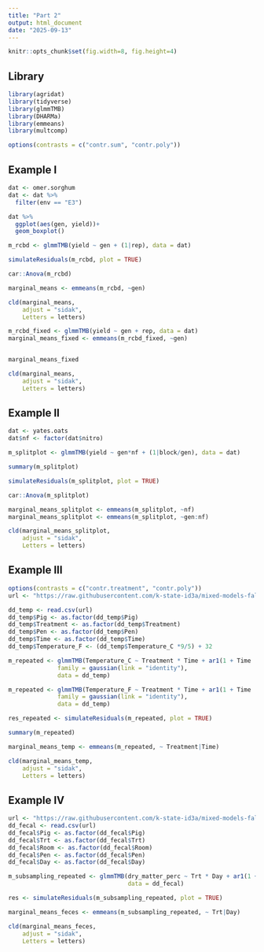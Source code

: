 ```yaml
---
title: "Part 2"
output: html_document
date: "2025-09-13"
---
```

```r
knitr::opts_chunk$set(fig.width=8, fig.height=4) 
```

## Library  
```r
library(agridat)
library(tidyverse)
library(glmmTMB)
library(DHARMa)
library(emmeans)
library(multcomp)
```

```r
options(contrasts = c("contr.sum", "contr.poly"))
```

## Example I  

```r
dat <- omer.sorghum
dat <- dat %>% 
  filter(env == "E3")

dat %>% 
  ggplot(aes(gen, yield))+
  geom_boxplot()

m_rcbd <- glmmTMB(yield ~ gen + (1|rep), data = dat)

simulateResiduals(m_rcbd, plot = TRUE)
```


```r
car::Anova(m_rcbd)
```

```r
marginal_means <- emmeans(m_rcbd, ~gen)

cld(marginal_means, 
    adjust = "sidak", 
    Letters = letters)
```

```r
m_rcbd_fixed <- glmmTMB(yield ~ gen + rep, data = dat)
marginal_means_fixed <- emmeans(m_rcbd_fixed, ~gen)


marginal_means_fixed

cld(marginal_means, 
    adjust = "sidak", 
    Letters = letters)
```


## Example II  

```r
dat <- yates.oats
dat$nf <- factor(dat$nitro)

m_splitplot <- glmmTMB(yield ~ gen*nf + (1|block/gen), data = dat)

summary(m_splitplot)

simulateResiduals(m_splitplot, plot = TRUE)
```

```r
car::Anova(m_splitplot)
```

```r
marginal_means_splitplot <- emmeans(m_splitplot, ~nf)
marginal_means_splitplot <- emmeans(m_splitplot, ~gen:nf)
```


```r
cld(marginal_means_splitplot, 
    adjust = "sidak", 
    Letters = letters)
```

## Example III  

```r
options(contrasts = c("contr.treatment", "contr.poly"))
url <- "https://raw.githubusercontent.com/k-state-id3a/mixed-models-fall25/refs/heads/newpart3/data/temperature_2.csv"

dd_temp <- read.csv(url)
dd_temp$Pig <- as.factor(dd_temp$Pig)
dd_temp$Treatment <- as.factor(dd_temp$Treatment)
dd_temp$Pen <- as.factor(dd_temp$Pen)
dd_temp$Time <- as.factor(dd_temp$Time)
dd_temp$Temperature_F <- (dd_temp$Temperature_C *9/5) + 32  

m_repeated <- glmmTMB(Temperature_C ~ Treatment * Time + ar1(1 + Time |Pen),
              family = gaussian(link = "identity"),
              data = dd_temp)

m_repeated <- glmmTMB(Temperature_F ~ Treatment * Time + ar1(1 + Time |Pen) ,
              family = gaussian(link = "identity"),
              data = dd_temp)

res_repeated <- simulateResiduals(m_repeated, plot = TRUE)
```
```r
summary(m_repeated)
```


```r
marginal_means_temp <- emmeans(m_repeated, ~ Treatment|Time)

cld(marginal_means_temp, 
    adjust = "sidak", 
    Letters = letters)
```

## Example IV  

```r
url <- "https://raw.githubusercontent.com/k-state-id3a/mixed-models-fall25/refs/heads/newpart3/data/fecal_dm.csv"
dd_fecal <- read.csv(url)
dd_fecal$Pig <- as.factor(dd_fecal$Pig)
dd_fecal$Trt <- as.factor(dd_fecal$Trt)
dd_fecal$Room <- as.factor(dd_fecal$Room)
dd_fecal$Pen <- as.factor(dd_fecal$Pen)
dd_fecal$Day <- as.factor(dd_fecal$Day)

m_subsampling_repeated <- glmmTMB(dry_matter_perc ~ Trt * Day + ar1(1 + Day |Pig) + (1|Room/Pen),
                                  data = dd_fecal)

res <- simulateResiduals(m_subsampling_repeated, plot = TRUE)
```

```r
marginal_means_feces <- emmeans(m_subsampling_repeated, ~ Trt|Day)

cld(marginal_means_feces, 
    adjust = "sidak", 
    Letters = letters)
```

